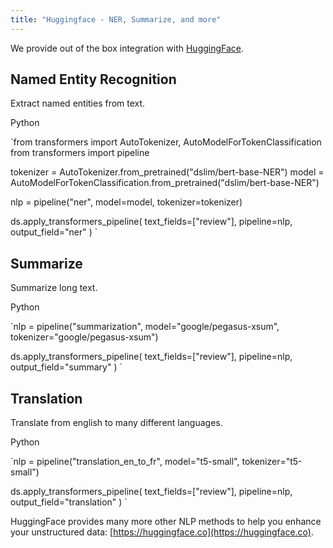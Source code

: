 ```yaml
---
title: "Huggingface - NER, Summarize, and more"
---
```


We provide out of the box integration with [HuggingFace](https://huggingface.co).

## Named Entity Recognition

Extract named entities from text.

Python

`from transformers import AutoTokenizer, AutoModelForTokenClassification
from transformers import pipeline

tokenizer = AutoTokenizer.from_pretrained("dslim/bert-base-NER")
model = AutoModelForTokenClassification.from_pretrained("dslim/bert-base-NER")

nlp = pipeline("ner", model=model, tokenizer=tokenizer)

ds.apply_transformers_pipeline(
    text_fields=["review"], pipeline=nlp, output_field="ner"
)
`

## Summarize

Summarize long text.

Python

`nlp = pipeline("summarization", model="google/pegasus-xsum", tokenizer="google/pegasus-xsum")

ds.apply_transformers_pipeline(
    text_fields=["review"], pipeline=nlp, output_field="summary"
)
`

## Translation

Translate from english to many different languages.

Python

`nlp = pipeline("translation_en_to_fr", model="t5-small", tokenizer="t5-small")

ds.apply_transformers_pipeline(
    text_fields=["review"], pipeline=nlp, output_field="translation"
)
`

HuggingFace provides many more other NLP methods to help you enhance your unstructured data: [https://huggingface.co](https://huggingface.co).